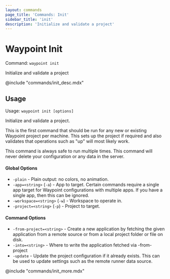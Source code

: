 ```yaml
---
layout: commands
page_title: 'Commands: Init'
sidebar_title: 'init'
description: 'Initialize and validate a project'
---
```


# Waypoint Init

Command: `waypoint init`

Initialize and validate a project

@include "commands/init_desc.mdx"

## Usage

Usage: `waypoint init [options]`

Initialize and validate a project.

This is the first command that should be run for any new or existing
Waypoint project per machine. This sets up the project if required and
also validates that operations such as "up" will most likely work.

This command is always safe to run multiple times. This command will never
delete your configuration or any data in the server.

#### Global Options

- `-plain` - Plain output: no colors, no animation.
- `-app=<string>` (`-a`) - App to target. Certain commands require a single app target for Waypoint configurations with multiple apps. If you have a single app, then this can be ignored.
- `-workspace=<string>` (`-w`) - Workspace to operate in.
- `-project=<string>` (`-p`) - Project to target.

#### Command Options

- `-from-project=<string>` - Create a new application by fetching the given application from a remote source or from a local project folder or file on disk.
- `-into=<string>` - Where to write the application fetched via -from-project
- `-update` - Update the project configuration if it already exists. This can be used to update settings such as the remote runner data source.

@include "commands/init_more.mdx"
